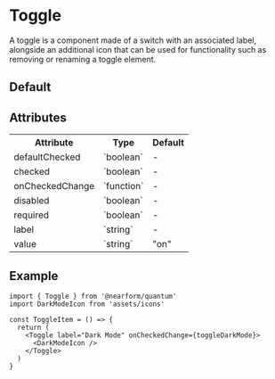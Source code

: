 

<Meta of={ToggleStories} />

# Toggle

A toggle is a component made of a switch with an associated label, alongside an additional icon that can be used for functionality such as removing or renaming a toggle element.

## Default

<Canvas of={ToggleStories.Default} />

## Attributes

<table>
  <tbody>
    <tr>
      <th>Attribute</th>
      <th>Type</th>
      <th>Default</th>
    </tr>
    <tr>
      <td>defaultChecked</td>
      <td>`boolean`</td>
      <td>-</td>
    </tr>
    <tr>
      <td>checked</td>
      <td>`boolean`</td>
      <td>-</td>
    </tr>
    <tr>
      <td>onCheckedChange</td>
      <td>`function`</td>
      <td>-</td>
    </tr>
    <tr>
      <td>disabled</td>
      <td>`boolean`</td>
      <td>-</td>
    </tr>
    <tr>
      <td>required</td>
      <td>`boolean`</td>
      <td>-</td>
    </tr>
    <tr>
      <td>label</td>
      <td>`string`</td>
      <td>-</td>
    </tr>
    <tr>
      <td>value</td>
      <td>`string`</td>
      <td>"on"</td>
    </tr>
  </tbody>
</table>

## Example

```tsx
import { Toggle } from '@nearform/quantum'
import DarkModeIcon from 'assets/icons'

const ToggleItem = () => {
  return (
    <Toggle label="Dark Mode" onCheckedChange={toggleDarkMode}>
      <DarkModeIcon />
    </Toggle>
  )
}
```
